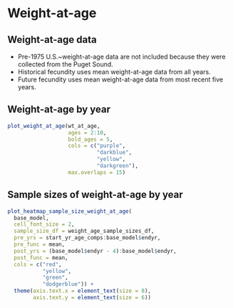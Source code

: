 # Weight-at-age
## Weight-at-age data
* Pre-1975 U.S.~weight-at-age data are not included because they were
collected from the Puget Sound.
* Historical fecundity uses mean weight-at-age data from all years.
* Future fecundity uses mean weight-at-age data from most recent five years.

## Weight-at-age by year
```r
plot_weight_at_age(wt_at_age,
                   ages = 2:10,
                   bold_ages = 5,
                   cols = c("purple",
                            "darkblue",
                            "yellow",
                            "darkgreen"),
                   max.overlaps = 15)
```

## Sample sizes of weight-at-age by year
```r
plot_heatmap_sample_size_weight_at_age(
  base_model,
  cell_font_size = 2,
  sample_size_df = weight_age_sample_sizes_df,
  pre_yrs = start_yr_age_comps:base_model$endyr,
  pre_func = mean,
  post_yrs = (base_model$endyr - 4):base_model$endyr,
  post_func = mean,
  cols = c("red",
           "yellow",
           "green",
           "dodgerblue")) +
  theme(axis.text.x = element_text(size = 8),
        axis.text.y = element_text(size = 6))
```

